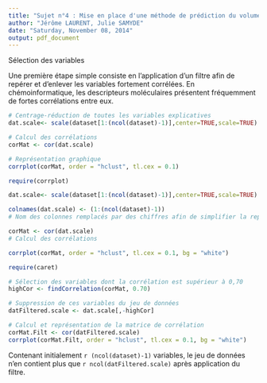 ---
title: "Sujet n°4 : Mise en place d'une méthode de prédiction du volume apparent de distribution"
author: "Jérôme LAURENT, Julie SAMYDE"
date: "Saturday, November 08, 2014"
output: pdf_document
---

Sélection des variables

Une première étape simple consiste en l'application d'un filtre afin de repérer et d'enlever les variables fortement corrélées. En chémoinformatique, les descripteurs moléculaires présentent fréquemment de fortes corrélations entre eux.

```{r, eval = FALSE}
# Centrage-réduction de toutes les variables explicatives
dat.scale<- scale(dataset[1:(ncol(dataset)-1)],center=TRUE,scale=TRUE)

# Calcul des corrélations
corMat <- cor(dat.scale)

# Représentation graphique
corrplot(corMat, order = "hclust", tl.cex = 0.1)
```


```{r, echo=FALSE, dpi = 700}
require(corrplot)

dat.scale<- scale(dataset[1:(ncol(dataset)-1)],center=TRUE,scale=TRUE) 

colnames(dat.scale) <- (1:(ncol(dataset)-1))
# Nom des colonnes remplacés par des chiffres afin de simplifier la représentation graphique

corMat <- cor(dat.scale)
# Calcul des corrélations

corrplot(corMat, order = "hclust", tl.cex = 0.1, bg = "white")

```
```{r, echo=FALSE}
require(caret)

```
```{r}
# Sélection des variables dont la corrélation est supérieur à 0,70
highCor <- findCorrelation(corMat, 0.70)

# Suppression de ces variables du jeu de données
datFiltered.scale <- dat.scale[,-highCor]

# Calcul et représentation de la matrice de corrélation
corMat.Filt <- cor(datFiltered.scale)
corrplot(corMat.Filt, order = "hclust", tl.cex = 0.1, bg = "white")

```
Contenant initialement `r (ncol(dataset)-1)` variables, le jeu de données n'en contient plus que `r ncol(datFiltered.scale)` après application du filtre.